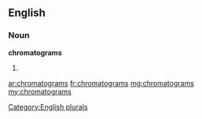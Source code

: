 ==English==

===Noun===
'''chromatograms'''

# {{plural of|chromatogram}}

[[Category:English plurals]]

[[ar:chromatograms]]
[[fr:chromatograms]]
[[mg:chromatograms]]
[[my:chromatograms]]